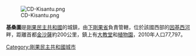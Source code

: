 [[Image:CD-Kisantu.png|right]]

'''基桑圖'''是[[剛果民主共和國|剛果民主共和國]]的城鎮，由[[下剛果省|下剛果省]]負責管轄，位於該國西部的[[因基西河|因基西河]]畔，距離首都[[金沙薩|金沙薩]]約200公里，鎮上有[[大教堂|大教堂]]和[[植物園|植物園]]，2010年人口77,797。

{{coord|04|36|54|S|15|06|16|E|display=title}}

[[Category:剛果民主共和國城市|Category:剛果民主共和國城市]]

{{DRCongoj-stub}}
